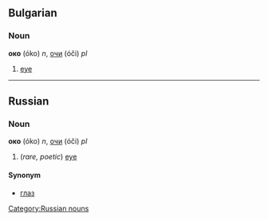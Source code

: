 ==Bulgarian==
===Noun===
'''око''' (óko) ''n'', [[очи]] (óči) ''pl''

# [[eye]]

----

==Russian==
===Noun===
'''око''' (óko) ''n'', [[очи]] (óči) ''pl''

#(''rare, poetic'') [[eye]]

====Synonym====
*[[глаз]]

[[Category:Russian nouns]]